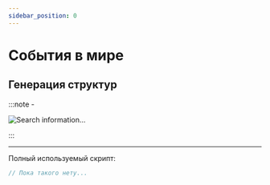 ```yaml
---
sidebar_position: 0
---
```


# События в мире

## Генерация структур

:::note -

![Search information...](../../.resourses/he-loading.gif)

:::

---

Полный используемый скрипт:

```jsx
// Пока такого нету...
```
